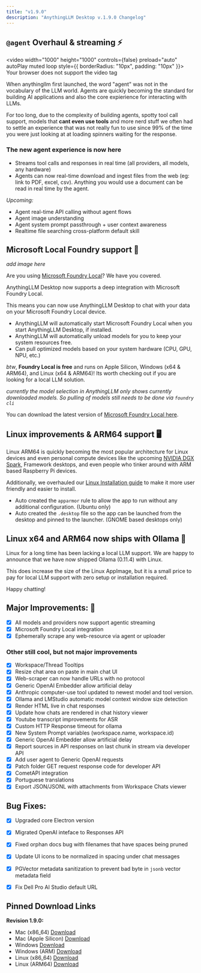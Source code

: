 ```yaml
---
title: "v1.9.0"
description: "AnythingLLM Desktop v.1.9.0 Changelog"
---
```




## `@agent` Overhaul & streaming ⚡️️

<video width="1000" height="1000" controls={false} preload="auto" autoPlay muted loop style={{ borderRadius: "10px", padding: "10px" }}>
  <source
    src="/images/product/changelog/1.9.0/agent-streaming.mp4"
    type="video/mp4"
  />
  Your browser does not support the video tag
</video>

When anythingllm first launched, the word "agent" was not in the vocabulary of the LLM world. Agents are quickly becoming the standard for building AI applications and also
the core expierience for interacting with LLMs. 

For too long, due to the complexity of building agents, spotty tool call support, models that **cant even use tools** and more nerd stuff we
often had to settle an experience that was not really fun to use since 99% of the time you were just looking at at loading spinners waiting for the response.

### The new agent experience is now here

- Streams tool calls and responses in real time (all providers, all models, any hardware)
- Agents can now real-time download and ingest files from the web (eg: link to PDF, excel, csv). Anything you would use a document can be read in real time by the agent.

_Upcoming:_
- Agent real-time API calling without agent flows
- Agent image understanding
- Agent system prompt passthrough + user context awareness
- Realtime file searching cross-platform default skill

## Microsoft Local Foundry support 🤖 

_add image here_

Are you using [Microsoft Foundry Local](https://github.com/microsoft/Foundry-Local)? We have you covered.

AnythingLLM Desktop now supports a deep integration with Microsoft Foundry Local.

This means you can now use AnythingLLM Desktop to chat with your data on your Microsoft Foundry Local device.
- AnythingLLM will automatically start Microsoft Foundry Local when you start AnythingLLM Desktop, if installed.
- AnythingLLM will automatically unload models for you to keep your system resources free.
- Can pull optimized models based on your system hardware (CPU, GPU, NPU, etc.)

_btw_, **Foundry Local is free** and runs on Apple Silicon, Windows (x64 & ARM64), and Linux (x64 & ARM64)! Its worth checking out if you are looking for a local LLM solution.

_currently the model selection in AnythingLLM only shows currently downloaded models. So pulling of models still needs to be done via `foundry cli`_

You can download the latest version of [Microsoft Foundry Local here](https://github.com/microsoft/Foundry-Local/releases).


## Linux improvements & ARM64 support 🖥️ 

Linux ARM64 is quickly becoming the most popular architecture for Linux devices and even personal compute devices like the upcoming [NVIDIA DGX Spark](https://www.nvidia.com/en-us/products/workstations/dgx-spark/), Framework desktops, and 
even people who tinker around with ARM based Raspberry Pi devices.

Additionally, we overhauled our [Linux Installation guide](/installation-desktop/linux) to make it more user friendly and easier to install.
- Auto created the `apparmor` rule to allow the app to run without any additional configuration. (Ubuntu only)
- Auto created the `.desktop` file so the app can be launched from the desktop and pinned to the launcher. (GNOME based desktops only)

## Linux x64 and ARM64 now ships with Ollama 🚀

Linux for a long time has been lacking a local LLM support. We are happy to announce that we have now shipped Ollama (0.11.4) with Linux.

This does increase the size of the Linux AppImage, but it is a small price to pay for local LLM support with zero setup or installation required.

Happy chatting!

## Major Improvements: 🚀

- [x] All models and providers now support agentic streaming
- [x] Microsoft Foundry Local integration
- [x] Ephemerally scrape any web-resource via agent or uploader

### Other still cool, but not major improvements

- [x] Workspace/Thread Tooltips
- [x] Resize chat area on paste in main chat UI
- [x] Web-scraper can now handle URLs with no protocol
- [x] Generic OpenAI Embedder allow artificial delay
- [x] Anthropic computer-use tool updated to newest model and tool version.
- [x] Ollama and LMStudio automatic model context window size detection
- [x] Render HTML live in chat responses
- [x] Update how chats are rendered in chat history viewer
- [x] Youtube transcript improvements for ASR
- [x] Custom HTTP Response timeout for ollama
- [x] New System Prompt variables (workspace.name, workspace.id)
- [x] Generic OpenAI Embedder allow artificial delay
- [x] Report sources in API responses on last chunk in stream via developer API
- [x] Add user agent to Generic OpenAI requests
- [x] Patch folder GET request response code for developer API
- [x] CometAPI integration
- [x] Portuguese translations
- [x] Export JSON/JSONL with attachments from Workspace Chats viewer

## Bug Fixes:

- [x] Upgraded core Electron version
- [x] Migrated OpenAI inteface to Responses API
- [x] Fixed orphan docs bug with filenames that have spaces being pruned
- [x] Update UI icons to be normalized in spacing under chat messages
- [x] PGVector metadata sanitization to prevent bad byte in `jsonb` vector metadata field
- [x] Fix Dell Pro AI Studio default URL


## Pinned Download Links

**Revision 1.9.0:**
- Mac (x86_64) [Download](https://cdn.anythingllm.com/legacy/1.9.0/AnythingLLMDesktop.dmg)
- Mac (Apple Silicon) [Download](https://cdn.anythingllm.com/legacy/1.9.0/AnythingLLMDesktop-Silicon.dmg)
- Windows [Download](https://cdn.anythingllm.com/legacy/1.9.0/AnythingLLMDesktop.exe)
- Windows (ARM) [Download](https://cdn.anythingllm.com/legacy/1.9.0/AnythingLLMDesktop-Arm64.exe)
- Linux (x86_64) [Download](https://cdn.anythingllm.com/legacy/1.9.0/AnythingLLMDesktop.AppImage)
- Linux (ARM64) [Download](https://cdn.anythingllm.com/legacy/1.9.0/AnythingLLMDesktop-Arm64.AppImage)